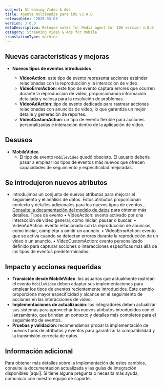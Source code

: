 ```yaml
---
subject: Streaming Video & Ads
title: Agente multimedia para iOS v3.0.0
releaseDate: '2025-03-03'
version: 3.0.0
metaDescription: Release notes for Media agent for IOS version 3.0.0
category: Streaming Video & Ads for Mobile
translationType: machine
---
```


## Nuevas características y mejoras

* **Nuevos tipos de eventos introducidos**

  * **VideoAction**: este tipo de evento representa acciones estándar relacionadas con la reproducción y la interacción de video.
  * **VideoErrorAction**: este tipo de evento captura errores que ocurren durante la reproducción de video, proporcionando información detallada y valiosa para la resolución de problemas.
  * **VideoAdAction**: tipo de evento dedicado para rastrear acciones relacionadas con anuncios de video, lo que garantiza un mejor detalle y generación de reportes.
  * **VideoCustomAction**: un tipo de evento flexible para acciones personalizadas e interacción dentro de la aplicación de video.

## Desusos

* **MobileVideo**
  * El tipo de evento `MobileVideo` quedó obsoleto. El usuario debería pasar a emplear los tipos de eventos más nuevos que ofrecen capacidades de seguimiento y especificidad mejoradas.

## Se introdujeron nuevos atributos

* Introdujimos un conjunto de nuevos atributos para mejorar el seguimiento y el análisis de datos. Estos atributos proporcionan contexto y detalles adicionales para los nuevos tipos de eventos [. Consulte la documentación del modelo de datos](https://github.com/newrelic/video-agent-ios/blob/v3.0.0/DATAMODEL.md) para obtener más detalles. Tipos de evento • VideoAction: evento activado por una interacción de video general, como iniciar, pausar o buscar. • VideoAdAction: evento relacionado con la reproducción de anuncios, como iniciar, completar u omitir un anuncio. • VideoErrorAction: evento que se activa cuando se detectan errores durante la reproducción de un video o un anuncio. • VideoCustomAction: evento personalizado definido para capturar acciones o interacciones específicas más allá de los tipos de eventos predeterminados.

## Impacto y acciones requeridas

* **Transición desde MobileVideo**: los usuarios que actualmente rastrean el evento `MobileVideo` deben adaptar sus implementaciones para emplear los tipos de eventos recientemente introducidos. Este cambio proporciona mayor especificidad y alcance en el seguimiento de acciones en las interacciones de video.
* **Implementaciones de actualización**: los integradores deben actualizar sus sistemas para aprovechar los nuevos atributos introducidos con el lanzamiento, que brindan un contexto y detalles más completos para el seguimiento de eventos.
* **Pruebas y validación**: recomendamos probar la implementación de nuevos tipos de atributos y eventos para garantizar la compatibilidad y la transmisión correcta de datos.

## Información adicional

Para obtener más detalles sobre la implementación de estos cambios, consulte la documentación actualizada y las guías de integración disponibles \[aquí]. Si tiene alguna pregunta o necesita más ayuda, comunicar con nuestro equipo de soporte.